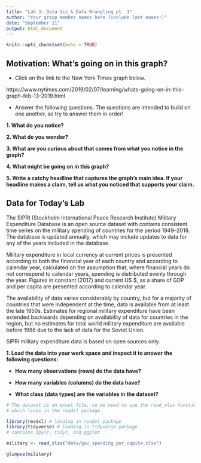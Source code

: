 ```yaml
---
title: "Lab 3: Data Viz & Data Wrangling pt. 1"
author: "Your group member names here (include last names!)"
date: "September 11" 
output: html_document
---
```


```r
knitr::opts_chunk$set(echo = TRUE)
```

## Motivation: What's going on in this graph? 

- Click on the link to the New York Times graph below. 

https://www.nytimes.com/2019/02/07/learning/whats-going-on-in-this-graph-feb-13-2019.html  

- Answer the following questions. The questions are intended to build on one 
another, so try to answer them in order!   

__1. What do you notice?__  

__2. What do you wonder?__  

__3. What are you curious about that comes from what you notice in the graph?__  

__4. What might be going on in this graph?__  

__5. Write a catchy headline that captures the graph’s main idea. If your headline makes a claim, tell us what you noticed that supports your claim.__ 


## Data for Today's Lab  

The SIPRI (Stockholm International Peace Research Institute) Military Expenditure
Database is an open source dataset with contains consistent time series on the 
military spending of countries for the period 1949–2018. The database is updated
annually, which may include updates to data for any of the years included in the
database.

Military expenditure in local currency at current prices is presented according
to both the financial year of each country and according to calendar year, 
calculated on the assumption that, where financial years do not correspond to 
calendar years, spending is distributed evenly through the year. 
Figures in constant (2017) and current US $, as a share of GDP and per capita 
are presented according to calendar year. 

The availability of data varies considerably by country, but for a majority of 
countries that were independent at the time, data is available from at least the
late 1950s. Estimates for regional military expenditure have been extended 
backwards depending on availability of data for countries in the region, but no 
estimates for total world military expenditure are available before 1988 due to 
the lack of data for the Soviet Union.

SIPRI military expenditure data is based on open sources only.

__1. Load the data into your work space and inspect it to answer the following questions:__   

* __How many observations (rows) do the data have?__  
<!-- Your answer here!  -->



* __How many variables (columns) do the data have?__ 
<!-- Your answer here!  -->



* __What class (data types) are the variables in the dataset?__  
<!-- Your answer here!  -->



```r
# The dataset is an excel file, so we need to use the read_xlsx function 
# which lives in the readxl package

library(readxl) # loading in readxl package
library(tidyverse) # loading in tidyverse package 
# contains dpylr, tidyr, and ggplot

military <- read_xlsx("data/gov_spending_per_capita.xlsx")

glimpse(military)

```

</br>
</br>



